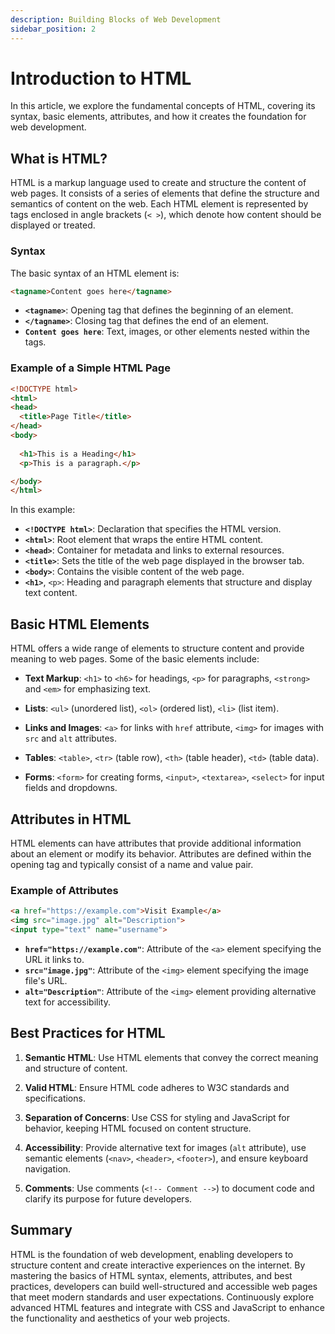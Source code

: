 ```yaml
---
description: Building Blocks of Web Development
sidebar_position: 2
---
```


# Introduction to HTML

In this article, we explore the fundamental concepts of HTML, covering its syntax, basic elements, attributes, and how it creates the foundation for web development.

## What is HTML?

HTML is a markup language used to create and structure the content of web pages. It consists of a series of elements that define the structure and semantics of content on the web. Each HTML element is represented by tags enclosed in angle brackets (`< >`), which denote how content should be displayed or treated.

### Syntax 

The basic syntax of an HTML element is:

```html showLineNumbers
<tagname>Content goes here</tagname>
```

- **`<tagname>`**: Opening tag that defines the beginning of an element.
- **`</tagname>`**: Closing tag that defines the end of an element.
- **`Content goes here`**: Text, images, or other elements nested within the tags.

### Example of a Simple HTML Page

```html showLineNumbers
<!DOCTYPE html>
<html>
<head>
  <title>Page Title</title>
</head>
<body>
  
  <h1>This is a Heading</h1>
  <p>This is a paragraph.</p>

</body>
</html>
```

In this example:
- **`<!DOCTYPE html>`**: Declaration that specifies the HTML version.
- **`<html>`**: Root element that wraps the entire HTML content.
- **`<head>`**: Container for metadata and links to external resources.
- **`<title>`**: Sets the title of the web page displayed in the browser tab.
- **`<body>`**: Contains the visible content of the web page.
- **`<h1>`**, `<p>`: Heading and paragraph elements that structure and display text content.

## Basic HTML Elements

HTML offers a wide range of elements to structure content and provide meaning to web pages. Some of the basic elements include:

- **Text Markup**: `<h1>` to `<h6>` for headings, `<p>` for paragraphs, `<strong>` and `<em>` for emphasizing text.
  
- **Lists**: `<ul>` (unordered list), `<ol>` (ordered list), `<li>` (list item).
  
- **Links and Images**: `<a>` for links with `href` attribute, `<img>` for images with `src` and `alt` attributes.
  
- **Tables**: `<table>`, `<tr>` (table row), `<th>` (table header), `<td>` (table data).
  
- **Forms**: `<form>` for creating forms, `<input>`, `<textarea>`, `<select>` for input fields and dropdowns.

## Attributes in HTML

HTML elements can have attributes that provide additional information about an element or modify its behavior. Attributes are defined within the opening tag and typically consist of a name and value pair.

### Example of Attributes

```html showLineNumbers
<a href="https://example.com">Visit Example</a>
<img src="image.jpg" alt="Description">
<input type="text" name="username">
```

- **`href="https://example.com"`**: Attribute of the `<a>` element specifying the URL it links to.
- **`src="image.jpg"`**: Attribute of the `<img>` element specifying the image file's URL.
- **`alt="Description"`**: Attribute of the `<img>` element providing alternative text for accessibility.

## Best Practices for HTML

1. **Semantic HTML**: Use HTML elements that convey the correct meaning and structure of content.
  
2. **Valid HTML**: Ensure HTML code adheres to W3C standards and specifications.
  
3. **Separation of Concerns**: Use CSS for styling and JavaScript for behavior, keeping HTML focused on content structure.

4. **Accessibility**: Provide alternative text for images (`alt` attribute), use semantic elements (`<nav>`, `<header>`, `<footer>`), and ensure keyboard navigation.

5. **Comments**: Use comments (`<!-- Comment -->`) to document code and clarify its purpose for future developers.

## Summary

HTML is the foundation of web development, enabling developers to structure content and create interactive experiences on the internet. By mastering the basics of HTML syntax, elements, attributes, and best practices, developers can build well-structured and accessible web pages that meet modern standards and user expectations. Continuously explore advanced HTML features and integrate with CSS and JavaScript to enhance the functionality and aesthetics of your web projects.
